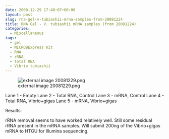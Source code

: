 ```yaml
---
date: 2008-12-29 17:40:07+00:00
layout: post
slug: rna-gel-v-tubiashii-mrna-samples-from-20081224
title: RNA Gel - V. tubiashii mRNA samples (from 20081224)
categories:
  - Miscellaneous
tags:
  - gel
  - MICROBExpress Kit
  - RNA
  - rRNA
  - total RNA
  - Vibrio tubiashii
---
```


![external image 20081229.png](https://eagle.fish.washington.edu/Arabidopsis/20081229.png)

Lane 1 - Empty
Lane 2 - Total RNA, Control
Lane 3 - mRNA, Control
Lane 4 - Total RNA, Vibrio+gigas
Lane 5 - mRNA, Vibrio+gigas

Results:

rRNA removal seems to have worked relatively well. Still some residual rRNA present in the mRNA samples. Will submit 200ng of the Vibrio+gigas mRNA to HTGU for Illumina sequencing.
